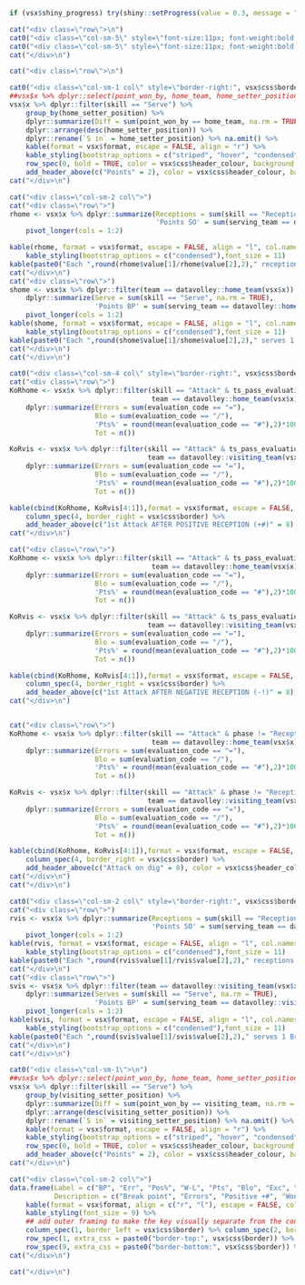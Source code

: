 ```r
if (vsx$shiny_progress) try(shiny::setProgress(value = 0.3, message = "Generating footer"), silent = TRUE)
```

```r
cat("<div class=\"row\">\n")
cat0("<div class=\"col-sm-5\" style=\"font-size:11px; font-weight:bold; text-align:center; border-left:", vsx$css$border, "; border-top:", vsx$css$border, ";\">", vsx$meta$teams$team[1], "</div>\n")
cat0("<div class=\"col-sm-5\" style=\"font-size:11px; font-weight:bold; text-align:center; border-left:", vsx$css$border, "; border-top:", vsx$css$border, "; border-right:", vsx$css$border, ";\">", vsx$meta$teams$team[2], "</div>\n")
cat("</div>\n")
```

```r
cat("<div class=\"row\">\n")

cat0("<div class=\"col-sm-1 col\" style=\"border-right:", vsx$css$border, ";\">")
##vsx$x %>% dplyr::select(point_won_by, home_team, home_setter_position, visiting_setter_position, point_id, visiting_team) %>% distinct() %>% na.omit %>%
vsx$x %>% dplyr::filter(skill == "Serve") %>%
    group_by(home_setter_position) %>% 
    dplyr::summarize(Diff = sum(point_won_by == home_team, na.rm = TRUE) - sum(point_won_by == visiting_team, na.rm = TRUE)) %>%
    dplyr::arrange(desc(home_setter_position)) %>%
    dplyr::rename(`S in` = home_setter_position) %>% na.omit() %>%
    kable(format = vsx$format, escape = FALSE, align = "r") %>%
    kable_styling(bootstrap_options = c("striped", "hover", "condensed"), font_size = 11) %>%
    row_spec(0, bold = TRUE, color = vsx$css$header_colour, background = vsx$css$header_background) %>% 
    add_header_above(c("Points" = 2), color = vsx$css$header_colour, background = vsx$css$header_background) 
cat("</div>\n")

cat("<div class=\"col-sm-2 col\">")
cat("<div class=\"row\">")
rhome <- vsx$x %>% dplyr::summarize(Receptions = sum(skill == "Reception" & team == datavolley::home_team(vsx$x), na.rm = TRUE),
                                    'Points SO' = sum(serving_team == datavolley::visiting_team(vsx$x) & .data$skill %in% c("Attack", "Block") & evaluation_code == "#" & team == datavolley::home_team(vsx$x), na.rm = TRUE)) %>%
    pivot_longer(cols = 1:2)

kable(rhome, format = vsx$format, escape = FALSE, align = "l", col.names = NULL) %>%
    kable_styling(bootstrap_options = c("condensed"),font_size = 11) 
kable(paste0("Each ",round(rhome$value[1]/rhome$value[2],2)," receptions 1 Point"),format = vsx$format, escape = FALSE, align = "l", col.names = NULL) %>% kable_styling(bootstrap_options = c("condensed"),font_size = 11) 
cat("</div>\n")
cat("<div class=\"row\">")
shome <- vsx$x %>% dplyr::filter(team == datavolley::home_team(vsx$x)) %>%
    dplyr::summarize(Serve = sum(skill == "Serve", na.rm = TRUE),
                     'Points BP' = sum(serving_team == datavolley::home_team(vsx$x)  & .data$skill %in% c("Serve", "Attack", "Block") & evaluation_code == "#", na.rm = TRUE)) %>%
    pivot_longer(cols = 1:2)
kable(shome, format = vsx$format, escape = FALSE, align = "l", col.names = NULL) %>%
    kable_styling(bootstrap_options = c("condensed"),font_size = 11) 
kable(paste0("Each ",round(shome$value[1]/shome$value[2],2)," serves 1 Break point"),format = vsx$format, escape = FALSE, align = "l", col.names = NULL) %>% kable_styling(bootstrap_options = c("condensed"),font_size = 11) 
cat("</div>\n")
cat("</div>\n")

cat0("<div class=\"col-sm-4 col\" style=\"border-right:", vsx$css$border, "; border-left:", vsx$css$border, ";\">")
cat("<div class=\"row\">")
KoRhome <- vsx$x %>% dplyr::filter(skill == "Attack" & ts_pass_evaluation_code %in% c("#", "+", "#+") & phase == "Reception",
                                   team == datavolley::home_team(vsx$x)) %>%
    dplyr::summarize(Errors = sum(evaluation_code == "="),
                     Blo = sum(evaluation_code == "/"),
                     'Pts%' = round(mean(evaluation_code == "#"),2)*100, 
                     Tot = n())

KoRvis <- vsx$x %>% dplyr::filter(skill == "Attack" & ts_pass_evaluation_code %in% c("#", "+", "#+") & phase == "Reception",
                                  team == datavolley::visiting_team(vsx$x)) %>%
    dplyr::summarize(Errors = sum(evaluation_code == "="),
                     Blo = sum(evaluation_code == "/"),
                     'Pts%' = round(mean(evaluation_code == "#"),2)*100, 
                     Tot = n())

kable(cbind(KoRhome, KoRvis[4:1]),format = vsx$format, escape = FALSE, align = "c") %>% kable_styling(bootstrap_options = c("condensed"), font_size = 11) %>%
    column_spec(4, border_right = vsx$css$border) %>%
    add_header_above(c("1st Attack AFTER POSITIVE RECEPTION (+#)" = 8), color = vsx$css$header_colour, background = vsx$css$header_background) 
cat("</div>\n")

cat("<div class=\"row\">")
KoRhome <- vsx$x %>% dplyr::filter(skill == "Attack" & ts_pass_evaluation_code %in% c("-", "!", "-/") & phase == "Reception",
                                   team == datavolley::home_team(vsx$x)) %>%
    dplyr::summarize(Errors = sum(evaluation_code == "="),
                     Blo = sum(evaluation_code == "/"),
                     'Pts%' = round(mean(evaluation_code == "#"),2)*100, 
                     Tot = n())

KoRvis <- vsx$x %>% dplyr::filter(skill == "Attack" & ts_pass_evaluation_code %in% c("-", "!", "-/") & phase == "Reception",
                                  team == datavolley::visiting_team(vsx$x)) %>%
    dplyr::summarize(Errors = sum(evaluation_code == "="),
                     Blo = sum(evaluation_code == "/"),
                     'Pts%' = round(mean(evaluation_code == "#"),2)*100, 
                     Tot = n())

kable(cbind(KoRhome, KoRvis[4:1]),format = vsx$format, escape = FALSE, align = "c") %>% kable_styling(bootstrap_options = c("condensed"),font_size = 11) %>%
    column_spec(4, border_right = vsx$css$border) %>%
    add_header_above(c("1st Attack AFTER NEGATIVE RECEPTION (-!)" = 8), color = vsx$css$header_colour, background = vsx$css$header_background) 
cat("</div>\n")


cat("<div class=\"row\">")
KoRhome <- vsx$x %>% dplyr::filter(skill == "Attack" & phase != "Reception",
                                   team == datavolley::home_team(vsx$x)) %>%
    dplyr::summarize(Errors = sum(evaluation_code == "="),
                     Blo = sum(evaluation_code == "/"),
                     'Pts%' = round(mean(evaluation_code == "#"),2)*100, 
                     Tot = n())

KoRvis <- vsx$x %>% dplyr::filter(skill == "Attack" & phase != "Reception",
                                  team == datavolley::visiting_team(vsx$x)) %>%
    dplyr::summarize(Errors = sum(evaluation_code == "="),
                     Blo = sum(evaluation_code == "/"),
                     'Pts%' = round(mean(evaluation_code == "#"),2)*100, 
                     Tot = n())

kable(cbind(KoRhome, KoRvis[4:1]),format = vsx$format, escape = FALSE, align = "c") %>% kable_styling(bootstrap_options = c("condensed"),font_size = 11) %>%
    column_spec(4, border_right = vsx$css$border) %>%
    add_header_above(c("Attack on dig" = 8), color = vsx$css$header_colour, background = vsx$css$header_background) 
cat("</div>\n")
cat("</div>\n")
```

```r
cat0("<div class=\"col-sm-2 col\" style=\"border-right:", vsx$css$border, ";\">")
cat("<div class=\"row\">")
rvis <- vsx$x %>% dplyr::summarize(Receptions = sum(skill == "Reception" & team == datavolley::visiting_team(vsx$x), na.rm = TRUE),
                                   'Points SO' = sum(serving_team == datavolley::home_team(vsx$x) & .data$skill %in% c("Attack", "Block") & evaluation_code == "#" & team == datavolley::visiting_team(vsx$x), na.rm = TRUE)) %>%
    pivot_longer(cols = 1:2)
kable(rvis, format = vsx$format, escape = FALSE, align = "l", col.names = NULL) %>%
    kable_styling(bootstrap_options = c("condensed"),font_size = 11)
kable(paste0("Each ",round(rvis$value[1]/rvis$value[2],2)," receptions 1 Point"),format = vsx$format, escape = FALSE, align = "l", col.names = NULL) %>% kable_styling(bootstrap_options = c("condensed"),font_size = 11) 
cat("</div>\n")
cat("<div class=\"row\">")
svis <- vsx$x %>% dplyr::filter(team == datavolley::visiting_team(vsx$x)) %>% 
    dplyr::summarize(Serves = sum(skill == "Serve", na.rm = TRUE),
                     'Points BP' = sum(serving_team == datavolley::visiting_team(vsx$x) & .data$skill %in% c("Serve", "Attack", "Block") & evaluation_code == "#", na.rm = TRUE)) %>%
    pivot_longer(cols = 1:2)
kable(svis, format = vsx$format, escape = FALSE, align = "l", col.names = NULL) %>%
    kable_styling(bootstrap_options = c("condensed"),font_size = 11) 
kable(paste0("Each ",round(svis$value[1]/svis$value[2],2)," serves 1 Break point"),format = vsx$format, escape = FALSE, align = "l", col.names = NULL) %>% kable_styling(bootstrap_options = c("condensed"),font_size = 11) 
cat("</div>\n")
cat("</div>\n")

cat0("<div class=\"col-sm-1\">\n")
##vsx$x %>% dplyr::select(point_won_by, home_team, home_setter_position, visiting_setter_position, point_id, visiting_team) %>% distinct() %>% na.omit %>%
vsx$x %>% dplyr::filter(skill == "Serve") %>%
    group_by(visiting_setter_position) %>% 
    dplyr::summarize(Diff = sum(point_won_by == visiting_team, na.rm = TRUE) - sum(point_won_by == home_team, na.rm = TRUE)) %>%
    dplyr::arrange(desc(visiting_setter_position)) %>%
    dplyr::rename(`S in` = visiting_setter_position) %>% na.omit() %>%
    kable(format = vsx$format, escape = FALSE, align = "r") %>%
    kable_styling(bootstrap_options = c("striped", "hover", "condensed"),font_size = 11) %>%
    row_spec(0, bold = TRUE, color = vsx$css$header_colour, background = vsx$css$header_background) %>% 
    add_header_above(c("Points" = 2), color = vsx$css$header_colour, background = vsx$css$header_background) 
cat("</div>\n")

cat("<div class=\"col-sm-2 col\">")
data.frame(Label = c("BP", "Err", "Pos%", "W-L", "Pts", "Blo", "Exc", ".", "n"),
           Description = c("Break point", "Errors", "Positive +#", "Won-Lost", "Points", "Blocked", "Excellent", "Substitute", "Starting lineup")) %>% 
    kable(format = vsx$format, align = c("r", "l"), escape = FALSE, col.names = NULL) %>%
    kable_styling(font_size = 9) %>%
    ## add outer framing to make the key visually separate from the content
    column_spec(1, border_left = vsx$css$border) %>% column_spec(2, border_right = vsx$css$border) %>%
    row_spec(1, extra_css = paste0("border-top:", vsx$css$border)) %>%
    row_spec(9, extra_css = paste0("border-bottom:", vsx$css$border)) %>%
cat("</div>\n")

cat("</div>\n")
```
